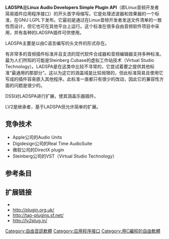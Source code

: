 {{copyedit|time=2014-03-02T07:59:36+00:00}}
{{Infobox Software
 | name = 音频开发者简易插件应用程序接口
 | logo = 
 | screenshot = [[File:LADSPA-Ardour-StereoReverb.jpg|250px]]
 | caption = 在Linux上的Ardour数字音频工作站中运行的立体声混响LADSPA插件
 | developer = Richard W.E. Furse, Paul Barton-Davis, Stefan Westerfeld<ref name="ladspa.h">[http://www.ladspa.org/ladspa_sdk/ladspa.h.txt ladspa.h (contains help)]</ref>
 | programming language = [[C語言|C]]
 | operating_system = [[跨平台|跨平台]]
 | license = [[LGPL|LGPL]]
 | website = {{URL|http://www.ladspa.org/|链接}}
}}
'''LADSPA'''是'''Linux Audio Developers Simple Plugin API'''（即Linux音频开发者
简易插件应用程序接口）的开头首字母缩写。它是处理滤波器和效果器的一个标准，在GNU LGPL下发布。它最初是通过在Linux音频开发者发送文件清单的一致性而设计，但它也可在其他平台上运行。这个标准在很多自由音频软件项目中采用，并有各种的LADSPA插件可供使用。

LADSPA主要是以由C语言编写的头文件的形式存在。

有非常多的音频插件标准并且支流的现代软件合成器和音频编辑器支持多种标准。最为人们所知的可能是Steinberg Cubase的虚拟工作站技术（Virtual Studio Technology）。LADSPA是在这类中比较不寻常的，它尝试着要之提供其他标准“最通用的那部分”。这以为这它的涵盖域是比较局限的，但此标准简易且使用它写成的插件容易嵌入其他程序。此标准一直都只有很少的改动，因此它的兼容性方面的问题是很少的。

DSSI对LADSPA进行扩展，使其涵盖乐器插件。

LV2是继承者，基于LADSPA但允许简单的扩展。

==竞争技术==
*Apple公司的Audio Units
*Digidesign公司的Real Time AudioSuite
*微软公司的DirectX plugin
*Steinberg公司的VST（Virtual Studio Technology）

==参考条目==
{{reflist}}

==扩展链接==
* {{Official website|http://www.ladspa.org/}}
* http://plugin.org.uk/ {{Wayback|url=http://plugin.org.uk/ |date=20210122102139 }}
* http://tap-plugins.sf.net/
* http://lv2plug.in/ {{Wayback|url=http://lv2plug.in/ |date=20210111083513 }}

[[Category:自由音訊軟體|Category:自由音訊軟體]]
[[Category:应用程序接口|Category:应用程序接口]]
[[Category:用C編程的自由軟體|Category:用C編程的自由軟體]]